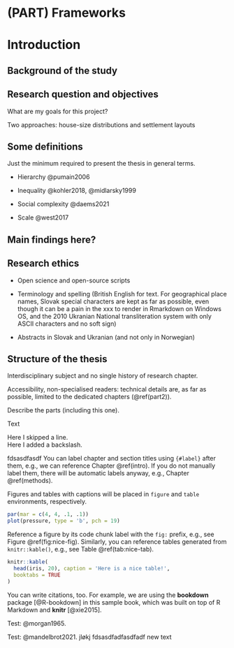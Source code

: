 # (PART) Frameworks {.unnumbered}

# Introduction

## Background of the study

## Research question and objectives

What are my goals for this project?

Two approaches: house-size distributions and settlement layouts

## Some definitions

Just the minimum required to present the thesis in general terms.

-   Hierarchy @pumain2006

-   Inequality @kohler2018, @midlarsky1999

-   Social complexity @daems2021

-   Scale @west2017

## Main findings here?

## Research ethics

-   Open science and open-source scripts

-   Terminology and spelling (British English for text. For geographical place names, Slovak special characters are kept as far as possible, even though it can be a pain in the xxx to render in Rmarkdown on Windows OS, and the 2010 Ukranian National transliteration system with only ASCII characters and no soft sign)

-   Abstracts in Slovak and Ukranian (and not only in Norwegian)

## Structure of the thesis

Interdisciplinary subject and no single history of research chapter.

Accessibility, non-specialised readers: technical details are, as far as possible, limited to the dedicated chapters (\@ref(part2)).

Describe the parts (including this one).

Text

Here I skipped a line.\
Here I added a backslash.

fdsasdfasdf You can label chapter and section titles using `{#label}` after them, e.g., we can reference Chapter \@ref(intro). If you do not manually label them, there will be automatic labels anyway, e.g., Chapter \@ref(methods).

Figures and tables with captions will be placed in `figure` and `table` environments, respectively.

```r
par(mar = c(4, 4, .1, .1))
plot(pressure, type = 'b', pch = 19)
```

Reference a figure by its code chunk label with the `fig:` prefix, e.g., see Figure \@ref(fig:nice-fig). Similarly, you can reference tables generated from `knitr::kable()`, e.g., see Table \@ref(tab:nice-tab).

```r
knitr::kable(
  head(iris, 20), caption = 'Here is a nice table!',
  booktabs = TRUE
)
```

You can write citations, too. For example, we are using the **bookdown** package [@R-bookdown] in this sample book, which was built on top of R Markdown and **knitr** [@xie2015].

Test: @morgan1965.

Test: @mandelbrot2021. jløkj fdsasdfadfasdfadf new text
